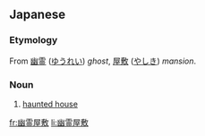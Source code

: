 ==Japanese==
{{ja-kanjitab|ゆう|れい|や|しき|yomi=j}}

===Etymology===
From [[幽霊]] ([[ゆうれい]]) ''ghost'', [[屋敷]] ([[やしき]]) ''mansion''.

===Noun===
{{ja-noun|ゆうれい やしき|hhira=いうれいやしき|kyu=幽靈屋敷}}

# [[haunted house]]

[[fr:幽霊屋敷]]
[[li:幽霊屋敷]]